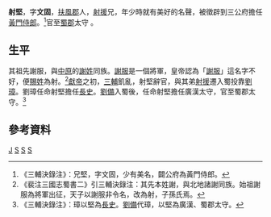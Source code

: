 '''射堅'''{{BD|？||？||catIdx=S}}，字'''文固'''，[[扶風郡|扶風郡]]人，[[射援|射援]]兄，年少時就有美好的名聲，被徵辟到三公府擔任[[黃門侍郎|黃門侍郎]]。<ref>《三輔決錄注》：兄堅，字文固，少有美名，闢公府為黃門侍郎。</ref>官至[[蜀郡|蜀郡]]太守 。

==生平==
其祖先謝服，與[[中原|中原]]的[[謝姓|謝姓]]同族。[[謝服|謝服]]是一個將軍，皇帝認為「[[謝服|謝服]]」這名字不好，便[[賜姓|賜姓]]為射。<ref>《裴注三國志蜀書二》引三輔決錄注：其先本姓謝，與北地諸謝同族。始祖謝服為將軍出征，天子以謝服非令名，改為射，子孫氏焉。</ref>[[漢獻帝|獻帝]]之初，[[三輔|三輔]]飢亂，射堅辭官，與其弟[[射援|射援]]遷入蜀投靠[[劉璋|劉璋]]。劉璋任命射堅擔任[[長史|長史]]。[[劉備|劉備]]入蜀後，任命射堅擔任廣漢太守，官至蜀郡太守。<ref>《三輔決錄注》：璋以堅為[[長史|長史]]。[[劉備|劉備]]代璋，以堅為廣漢、蜀郡太守。</ref>

==參考資料==
{{reflist}}
[[Category:射姓|J]]
[[Category:三国人|S]]
[[Category:扶風人|S]]
[[Category:蜀漢太守|S]]
{{三国人物小作品}}
